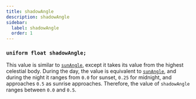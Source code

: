 ```yaml
---
title: shadowAngle
description: shadowAngle
sidebar:
  label: shadowAngle
  order: 1
---
```


### `uniform float shadowAngle;`

This value is similar to [`sunAngle`](/reference/uniforms/general/sunangle), except it takes its value from the highest celestial body. During the day, the value is equivalent to [`sunAngle`](/reference/uniforms/general/sunangle), and during the night it ranges from `0.0` for sunset, `0.25` for midnight, and approaches `0.5` as sunrise approaches. Therefore, the value of `shadowAngle` ranges between `0.0` and `0.5`.
